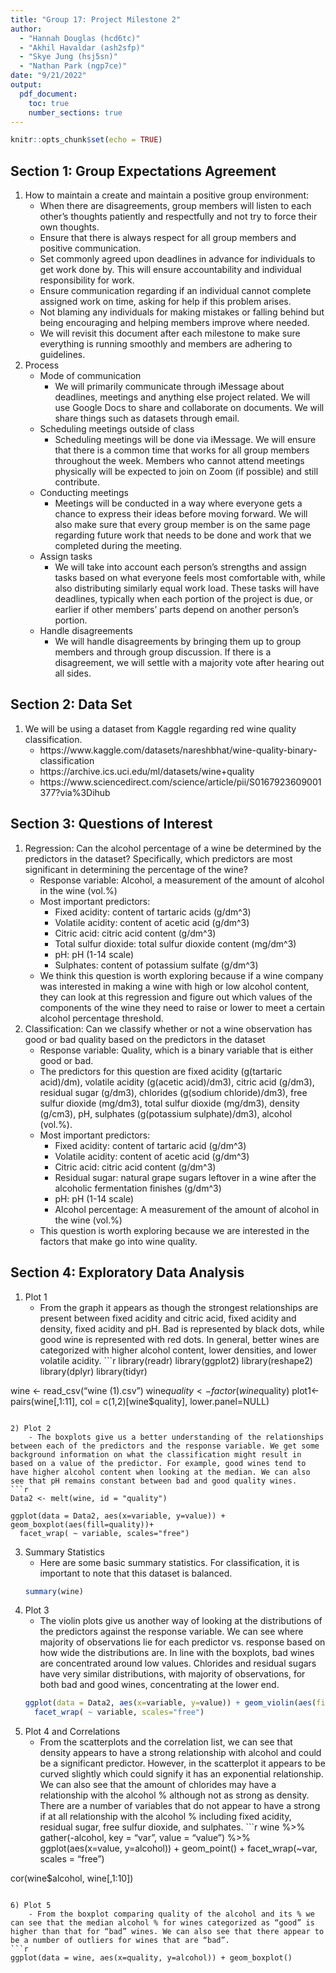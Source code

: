 ---
title: "Group 17: Project Milestone 2"
author: 
  - "Hannah Douglas (hcd6tc)"
  - "Akhil Havaldar (ash2sfp)"
  - "Skye Jung (hsj5sn)"
  - "Nathan Park (ngp7ce)"
date: "9/21/2022"
output: 
  pdf_document:
    toc: true
    number_sections: true
---

```{r setup, include=FALSE}
knitr::opts_chunk$set(echo = TRUE)
```
## Section 1: Group Expectations Agreement
1) How to maintain a create and maintain a positive group environment:
    - When there are disagreements, group members will listen to each other’s thoughts patiently and respectfully and not try to force their own thoughts.
    - Ensure that there is always respect for all group members and positive communication.
    - Set commonly agreed upon deadlines in advance for individuals to get work done by. This will ensure accountability and individual responsibility for work. 
    - Ensure communication regarding if an individual cannot complete assigned work on time, asking for help if this problem arises.
    - Not blaming any individuals for making mistakes or falling behind but being encouraging and helping members improve where needed.
    - We will revisit this document after each milestone to make sure everything is running smoothly and members are adhering to guidelines.

2) Process
    - Mode of communication
        - We will primarily communicate through iMessage about deadlines, meetings and anything else project related. We will use Google Docs to share and collaborate on documents. We will share things such as datasets through email. 
    - Scheduling meetings outside of class
        - Scheduling meetings will be done via iMessage. We will ensure that there is a common time that works for all group members throughout the week. Members who cannot attend meetings physically will be expected to join on Zoom (if possible) and still contribute.
    - Conducting meetings
        - Meetings will be conducted in a way where everyone gets a chance to express their ideas before moving forward. We will also make sure that every group member is on the same page regarding future work that needs to be done and work that we completed during the meeting.
    - Assign tasks
        - We will take into account each person’s strengths and assign tasks based on what everyone feels most comfortable with, while also distributing similarly equal work load. These tasks will have deadlines, typically when each portion of the project is due, or earlier if other members’ parts depend on another person's portion.
    - Handle disagreements
        - We will handle disagreements by bringing them up to group members and through group discussion. If there is a disagreement, we will settle with a majority vote after hearing out all sides.

## Section 2: Data Set
1) We will be using a dataset from Kaggle regarding red wine quality classification. 
    - https://www.kaggle.com/datasets/nareshbhat/wine-quality-binary-classification
    - https://archive.ics.uci.edu/ml/datasets/wine+quality
    - https://www.sciencedirect.com/science/article/pii/S0167923609001377?via%3Dihub 

## Section 3: Questions of Interest
1) Regression: Can the alcohol percentage of a wine be determined by the predictors in the dataset? Specifically, which predictors are most significant in determining the percentage of the wine?
    - Response variable: Alcohol, a measurement of the amount of alcohol in the wine (vol.%)
    - Most important predictors:
        - Fixed acidity: content of tartaric acids (g/dm^3)
        - Volatile acidity: content of acetic acid (g/dm^3)
        - Citric acid: citric acid content (g/dm^3)
        - Total sulfur dioxide: total sulfur dioxide content (mg/dm^3)
        - pH: pH (1-14 scale)
        - Sulphates: content of potassium sulfate (g/dm^3)
    - We think this question is worth exploring because if a wine company was interested in making a wine with high or low alcohol content, they can look at this regression and figure out which values of the components of the wine they need to raise or lower to meet a certain alcohol percentage threshold. 
2) Classification: Can we classify whether or not a wine observation has good or bad quality based on the predictors in the dataset 
    - Response variable: Quality, which is a binary variable that is either good or bad. 
    - The predictors for this question are fixed acidity (g(tartaric acid)/dm), volatile acidity (g(acetic acid)/dm3), citric acid (g/dm3), residual sugar (g/dm3), chlorides (g(sodium chloride)/dm3), free sulfur dioxide (mg/dm3), total sulfur dioxide (mg/dm3), density (g/cm3), pH, sulphates (g(potassium sulphate)/dm3), alcohol (vol.%).
    - Most important predictors:
        - Fixed acidity: content of tartaric acid (g/dm^3)
        - Volatile acidity: content of acetic acid (g/dm^3)
        - Citric acid: citric acid content (g/dm^3)
        - Residual sugar: natural grape sugars leftover in a wine after the alcoholic fermentation finishes (g/dm^3)
        - pH:  pH (1-14 scale)
        - Alcohol percentage: A measurement of the amount of alcohol in the wine (vol.%)
    - This question is worth exploring because we are interested in the factors that make go into wine quality. 

## Section 4: Exploratory Data Analysis
1) Plot 1
    - From the graph it appears as though the strongest relationships are present between fixed acidity and citric acid, fixed acidity and density, fixed acidity and pH. Bad is represented by black dots, while good wine is represented with red dots. In general, better wines are categorized with higher alcohol content, lower densities, and lower volatile acidity.
```{r, warning=FALSE, message=FALSE}
library(readr)
library(ggplot2)
library(reshape2)
library(dplyr)
library(tidyr)

wine <- read_csv("wine (1).csv")
wine$quality<- factor(wine$quality)
plot1<-pairs(wine[,1:11], col = c(1,2)[wine$quality], lower.panel=NULL)
```

2) Plot 2
    - The boxplots give us a better understanding of the relationships between each of the predictors and the response variable. We get some background information on what the classification might result in based on a value of the predictor. For example, good wines tend to have higher alcohol content when looking at the median. We can also see that pH remains constant between bad and good quality wines.   
```{r, warning=FALSE, message=FALSE}
Data2 <- melt(wine, id = "quality") 

ggplot(data = Data2, aes(x=variable, y=value)) + geom_boxplot(aes(fill=quality))+
  facet_wrap( ~ variable, scales="free")
```

3) Summary Statistics
    - Here are some basic summary statistics. For classification, it is important to note that this dataset is balanced.  
```{r, warning=FALSE, message=FALSE}
summary(wine)
```

4) Plot 3
    - The violin plots give us another way of looking at the distributions of the predictors against the response variable. We can see where majority of observations lie for each predictor vs. response based on how wide the distributions are. In line with the boxplots, bad wines are concentrated around low values. Chlorides and residual sugars have very similar distributions, with majority of observations, for both bad and good wines, concentrating at the lower end.   
```{r}
ggplot(data = Data2, aes(x=variable, y=value)) + geom_violin(aes(fill=quality))+
  facet_wrap( ~ variable, scales="free")
```
    
5) Plot 4 and Correlations
    - From the scatterplots and the correlation list, we can see that density appears to have a strong relationship with alcohol and could be a significant predictor. However, in the scatterplot it appears to be curved slightly which could signify it has an exponential relationship. We can also see that the amount of chlorides may have a relationship with the alcohol % although not as strong as density. There are a number of variables that do not appear to have a strong if at all relationship with the alcohol % including fixed acidity, residual sugar, free sulfur dioxide, and sulphates.
```{r, warning=FALSE, message=FALSE}
wine %>%
  gather(-alcohol, key = "var", value = "value") %>%
  ggplot(aes(x=value, y=alcohol)) + geom_point() + facet_wrap(~var, scales = "free")

cor(wine$alcohol, wine[,1:10])
```
    
6) Plot 5
    - From the boxplot comparing quality of the alcohol and its % we can see that the median alcohol % for wines categorized as “good” is higher than that for “bad” wines. We can also see that there appear to be a number of outliers for wines that are “bad”.
```{r}
ggplot(data = wine, aes(x=quality, y=alcohol)) + geom_boxplot()
```
    
    